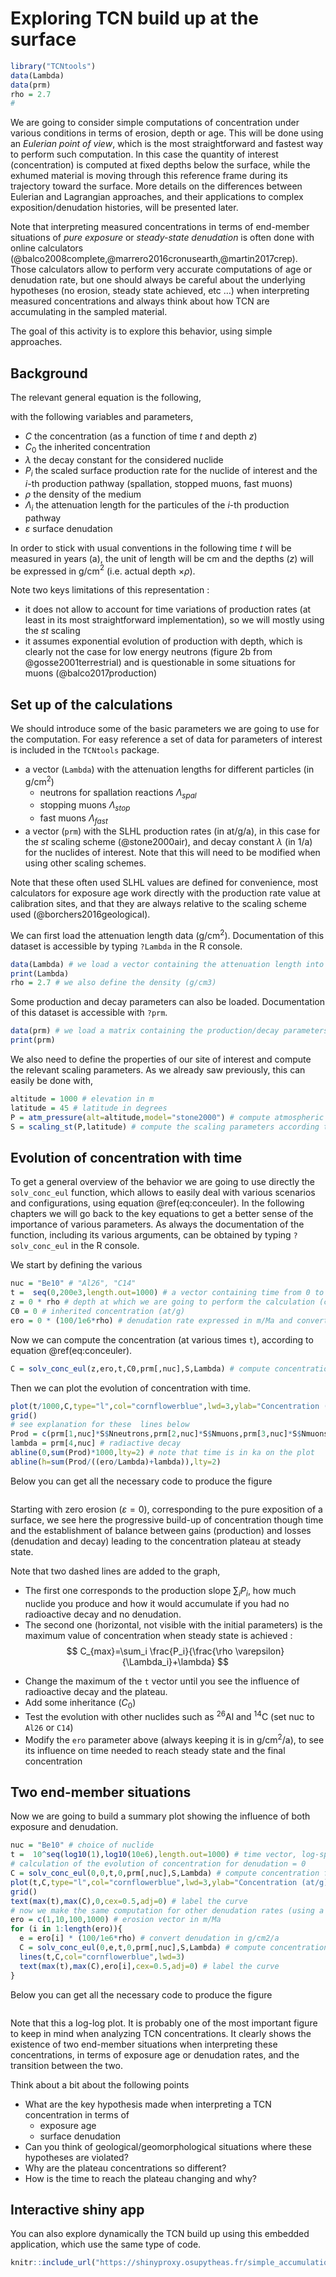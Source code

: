 # Exploring TCN build up at the surface

```r
library("TCNtools")
data(Lambda)
data(prm)
rho = 2.7
#
```


We are going to consider simple computations of concentration under various conditions in terms of erosion, depth or age.
This will be done using an *Eulerian point of view*, which is the most straightforward and fastest way to perform such computation.
In this case the quantity of interest (concentration) is computed at fixed depths below the surface, while the exhumed material is moving through this reference frame during its trajectory toward the surface.
More details on the differences between Eulerian and Lagrangian approaches, and their applications to complex exposition/denudation histories, will be presented later.

Note that interpreting measured concentrations in terms of end-member situations of *pure exposure* or *steady-state denudation* is often done with online calculators (@balco2008complete,@marrero2016cronusearth,@martin2017crep).
Those calculators allow to perform very accurate computations of age or denudation rate, but one should always be careful about the underlying hypotheses (no erosion, steady state achieved, etc ...) when interpreting measured concentrations and always think about how TCN are accumulating in the sampled material.

The goal of this activity is to explore this behavior, using simple approaches.

## Background

The relevant general equation is the following,

\begin{equation}
C=C_0e^{-\lambda t} + \sum_i \frac{P_i}{\frac{\rho \varepsilon}{\Lambda_i}+\lambda}e^{\frac{-\rho z}{\Lambda_i}}(1-e^{-(\frac{\rho \varepsilon}{\Lambda_i}+\lambda)t}) (\#eq:conceuler)
\end{equation}

with the following variables and parameters,

-   $C$ the concentration (as a function of time $t$ and depth $z$)
-   $C_0$ the inherited concentration
-   $\lambda$ the decay constant for the considered nuclide
-   $P_i$ the scaled surface production rate for the nuclide of interest and the $i$-th production pathway (spallation, stopped muons, fast muons)
-   $\rho$ the density of the medium
-   $\Lambda_i$ the attenuation length for the particules of the $i$-th production pathway
-   $\varepsilon$ surface denudation

In order to stick with usual conventions in the following time $t$ will be measured in years (a), the unit of length will be cm and the depths ($z$) will be expressed in g/cm$^2$ (i.e. actual depth $\times \rho$).

Note two keys limitations of this representation :

-   it does not allow to account for time variations of production rates (at least in its most straightforward implementation), so we will mostly using the *st* scaling
-   it assumes exponential evolution of production with depth, which is clearly not the case for low energy neutrons (figure 2b from @gosse2001terrestrial) and is questionable in some situations for muons (@balco2017production)

## Set up of the calculations

We should introduce some of the basic parameters we are going to use for the computation. 
For easy reference a set of data for parameters of interest is included in the `TCNtools` package.

-   a vector (`Lambda`) with the attenuation lengths for different particles (in g/cm$^2$)
    -   neutrons for spallation reactions $\Lambda_{spal}$
    -   stopping muons $\Lambda_{stop}$
    -   fast muons $\Lambda_{fast}$\
-   a vector (`prm`) with the SLHL production rates (in at/g/a), in this case for the *st* scaling scheme (@stone2000air), and decay constant $\lambda$ (in 1/a) for the nuclides of interest. Note that this will need to be modified when using other scaling schemes.

Note that these often used SLHL values are defined for convenience, most calculators for exposure age work directly with the production rate value at calibration sites, and that they are always relative to the scaling scheme used (@borchers2016geological).

We can first load the attenuation length data (g/cm$^2$).
Documentation of this dataset is accessible by typing `?Lambda` in the R console.

```r
data(Lambda) # we load a vector containing the attenuation length into the environment
print(Lambda)
rho = 2.7 # we also define the density (g/cm3)
```

Some production and decay parameters can also be loaded.
Documentation of this dataset is accessible with `?prm`.

```r
data(prm) # we load a matrix containing the production/decay parameters into the environment
print(prm)
```

We also need to define the properties of our site of interest and compute the relevant scaling parameters. 
As we already saw previously, this can easily be done with,

```r
altitude = 1000 # elevation in m
latitude = 45 # latitude in degrees
P = atm_pressure(alt=altitude,model="stone2000") # compute atmospheric pressure at site
S = scaling_st(P,latitude) # compute the scaling parameters according to Stone (2000)
```

## Evolution of concentration with time

To get a general overview of the behavior we are  going to use directly the `solv_conc_eul` function, which allows to easily deal with various scenarios and configurations, using equation \@ref(eq:conceuler). 
In the following chapters we will go back to the key equations to get a better sense of the importance of various parameters.
As always the documentation of the function, including its various arguments, can be obtained by typing `?solv_conc_eul` in the R console.

We start by defining the various 

```r
nuc = "Be10" # "Al26", "C14"
t =  seq(0,200e3,length.out=1000) # a vector containing time from 0 to 100 ka by 100 a steps
z = 0 * rho # depth at which we are going to perform the calculation (cm converted to g/cm2)
C0 = 0 # inherited concentration (at/g)
ero = 0 * (100/1e6*rho) # denudation rate expressed in m/Ma and converted in g/cm2/a

```

Now we can compute the concentration (at various times `t`), according to equation \@ref(eq:conceuler).

```r
C = solv_conc_eul(z,ero,t,C0,prm[,nuc],S,Lambda) # compute concentration
```

Then we can plot the evolution of concentration with time.

```r
plot(t/1000,C,type="l",col="cornflowerblue",lwd=3,ylab="Concentration (at/g)",xlab="Time (ka)")
grid()
# see explanation for these  lines below
Prod = c(prm[1,nuc]*S$Nneutrons,prm[2,nuc]*S$Nmuons,prm[3,nuc]*S$Nmuons) # scaled production vector (defined for the sake of clarity of the expressions below)
lambda = prm[4,nuc] # radiactive decay
abline(0,sum(Prod)*1000,lty=2) # note that time is in ka on the plot
abline(h=sum(Prod/((ero/Lambda)+lambda)),lty=2)
```

:::: {.codebox .codeimage data-latex="caution"}
Below you can get all the necessary code to produce the figure
```r
```
::::

Starting with zero erosion ($\varepsilon=0$), corresponding to the pure exposition of a surface, we see here the progressive build-up of concentration though time and the establishment of balance between gains (production) and losses (denudation and decay) leading to the concentration plateau at steady state.

Note that two dashed lines are added to the graph,

- The first one corresponds to the production slope $\sum_i P_i$, how much nuclide you produce and how it would accumulate if you had no radioactive decay and no denudation.
- The second one (horizontal, not visible with the initial parameters) is the maximum value of concentration when steady state is achieved :
$$ C_{max}=\sum_i \frac{P_i}{\frac{\rho \varepsilon}{\Lambda_i}+\lambda} $$

:::: {.actionbox .actionimage data-latex="action"}
-   Change the maximum of the `t` vector until you see the influence of radioactive decay and the plateau.
-   Add some inheritance ($C_0$)
-   Test the evolution with other nuclides such as $^{26}$Al and $^{14}$C (set nuc to `Al26` or `C14`)
-   Modify the `ero`  parameter above (always keeping it is in g/cm$^2$/a), to see its influence on time needed to reach steady state and the final concentration
::::


## Two end-member situations

Now we are going to build a summary plot showing the influence of both exposure and denudation.


```r
nuc = "Be10" # choice of nuclide
t =  10^seq(log10(1),log10(10e6),length.out=1000) # time vector, log-spaced!
# calculation of the evolution of concentration for denudation = 0
C = solv_conc_eul(0,0,t,0,prm[,nuc],S,Lambda) # compute concentration for pure exposure
plot(t,C,type="l",col="cornflowerblue",lwd=3,ylab="Concentration (at/g)",xlab="Time (a)",log="xy")
grid()
text(max(t),max(C),0,cex=0.5,adj=0) # label the curve
# now we make the same computation for other denudation rates (using a loop)
ero = c(1,10,100,1000) # erosion vector in m/Ma
for (i in 1:length(ero)){
  e = ero[i] * (100/1e6*rho) # convert denudation in g/cm2/a
  C = solv_conc_eul(0,e,t,0,prm[,nuc],S,Lambda) # compute concentration for pure exposure
  lines(t,C,col="cornflowerblue",lwd=3)
  text(max(t),max(C),ero[i],cex=0.5,adj=0) # label the curve
}
```

:::: {.codebox .codeimage data-latex="caution"}
Below you can get all the necessary code to produce the figure
```r
```
::::


Note that this a log-log plot. It is probably one of the most important figure to keep in mind when analyzing TCN concentrations. It clearly shows the existence of two end-member situations when interpreting these concentrations, in terms of exposure age or denudation rates, and the transition between the two. 

:::: {.questionbox .questionimage data-latex="action"}
Think about a bit about the following points

- What are the key hypothesis made when interpreting a TCN concentration in terms of
    - exposure age
    - surface denudation
- Can you think of geological/geomorphological situations where these hypotheses are violated?
- Why are the plateau concentrations so different?
- How is the time to reach the plateau changing and why?
::::


## Interactive shiny app

You can also explore dynamically the TCN build up using this embedded application, which use the same type of code. 

```r
knitr::include_url("https://shinyproxy.osupytheas.fr/simple_accumulation/",height = "1200px")
```


